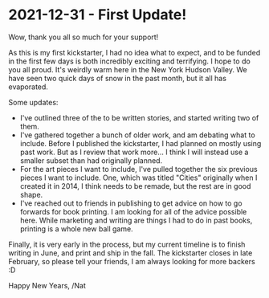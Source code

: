 # 2021-12-31 - First Update!

Wow, thank you all so much for your support!

As this is my first kickstarter, I had no idea what to expect, and to be funded in the first few days is both incredibly exciting and terrifying. I hope to do you all proud. It's weirdly warm here in the New York Hudson Valley. We have seen two quick days of snow in the past month, but it all has evaporated.

Some  updates:

 - I've outlined three of the to be written stories, and started writing two of them.
 - I've gathered together a bunch of older work, and am debating what to include. Before I published the kickstarter, I had planned on mostly using past work. But as I review that work more... I think I will instead use a smaller subset than had originally planned.
 - For the art pieces I want to include, I've pulled together the six previous pieces I want to include. One, which was titled "Cities" originally when I created it in 2014, I think needs to be remade, but the rest are in good shape.
 - I've reached out to friends in publishing to get advice on how to go forwards for book printing. I am looking for all of the advice possible here. While marketing and writing are things I had to do in past books, printing is a whole new ball game.

Finally, it is very early in the process, but my current timeline is to finish writing in June, and print and ship in the fall. The kickstarter closes in late February, so please tell your friends, I am always looking for more backers :D

Happy New Years,
/Nat


